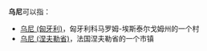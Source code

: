 '''乌尼'''可以指：

*[[乌尼_(匈牙利)|乌尼 (匈牙利)]]，匈牙利科马罗姆-埃斯泰尔戈姆州的一个村
*[[乌尼_(涅夫勒省)|乌尼 (涅夫勒省)]]，法国涅夫勒省的一个市镇

{{Disambig|Cat=二字消歧义}}